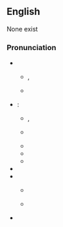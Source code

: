 {{also|youre}}
==English==

None exist

===Pronunciation===
* {{a|UK}}
** {{a|stressed}} {{enPR|yo͝o(r)|yô(r)}}, {{IPA|en|/jʊə(ɹ)/|/jɔː(ɹ)/}}
** {{a|unstressed}} {{IPA|en|/jə(ɹ)/}}
* {{a|US}}:
**{{a|stressed}} {{enPR|yo͝or|yôr}}, {{IPA|en|/jʊɹ/|/jɔɹ/}}
** {{a|unstressed}} {{IPA|en|/jɚ/}}
** {{audio|en|En-us-you're.ogg|Audio (US) {{q|stressed, ''/jɔɹ/''}}}}
** {{audio|en|En-us-you're2.ogg|Audio (US) {{q|stressed, ''/jʊɹ/''}}}}
** {{audio|en|en-us-your unstressed.ogg|Audio (US) {{q|unstressed}}}}
* {{rhymes|en|ʊə(r)}}
* {{rhymes|en|ɔː(r)}}
**{{homophones|en|your}} {{q|stressed and unstressed}}
**{{homophones|en|yore}} {{q|stressed only}}
* {{rhymes|en|ɜː(ɹ)}} {{q|unstressed}}